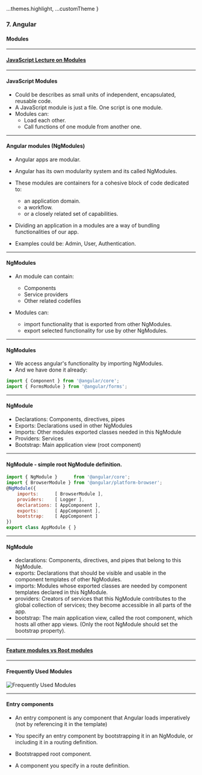 
  ...themes.highlight,
  ...customTheme
}



### 7. Angular
#### Modules


---

#### <a href="/public/lectures/javascript/javascript-22-prototypesModules.html" target="_blank">JavaScript Lecture on Modules</a>


---


#### JavaScript Modules

* Could be describes as small units of independent, encapsulated, reusable code.
* A JavaScript module is just a file. One script is one module.
* Modules can:
  * Load each other.
  * Call functions of one module from another one.


---

#### Angular modules (NgModules)

* Angular apps are modular.
* Angular has its own modularity system and its called NgModules.
* These modules are containers for a cohesive block of code dedicated to:
  * an application domain.
  * a workflow.
  * or a closely related set of capabilities.
	
* Dividing an application in a modules are a way of bundling functionalities of our app.
* Examples could be: Admin, User, Authentication.


---

#### NgModules

* An module can contain:
  * Components
  * Service providers
  * Other related codefiles
	
* Modules can:
  * import functionality that is exported from other NgModules.
  * export selected functionality for use by other NgModules.


---

#### NgModules

* We access angular's functionality by importing NgModules.
* And we have done it already:

```JavaScript
import { Component } from '@angular/core';
import { FormsModule } from '@angular/forms';
```


---

#### NgModule

* Declarations: Components, directives, pipes
* Exports: Declarations used in other NgModules
* Imports: Other modules exported classes needed in this NgModule
* Providers: Services
* Bootstrap: Main application view (root component)


---
				
####  NgModule - simple root NgModule definition.

```JavaScript
import { NgModule }      from '@angular/core';
import { BrowserModule } from '@angular/platform-browser';
@NgModule({
	imports:      [ BrowserModule ],
	providers:    [ Logger ],
	declarations: [ AppComponent ],
	exports:      [ AppComponent ],
	bootstrap:    [ AppComponent ]
})
export class AppModule { }
```

---

#### NgModule
* declarations: Components, directives, and pipes that belong to this NgModule.
* exports: Declarations that should be visible and usable in the component templates of other NgModules.
* imports: Modules whose exported classes are needed by component templates declared in this NgModule.
* providers: Creators of services that this NgModule contributes to the global collection of services; they become accessible in all parts of the app.
* bootstrap: The main application view, called the root component, which hosts all other app views. (Only the root NgModule should set the bootstrap property).


---

#### <a href="https://angular.io/guide/feature-modules" target="_blank">Feature modules vs Root modules</a>


---


#### Frequently Used Modules
<img src={img1} alt="Frequently Used Modules"/>


---


#### Entry components
* An entry component is any component that Angular loads imperatively (not by referencing it in the template)
* You specify an entry component by bootstrapping it in an NgModule, or including it in a routing definition.

* Bootstrapped root component.
* A component you specify in a route definition.